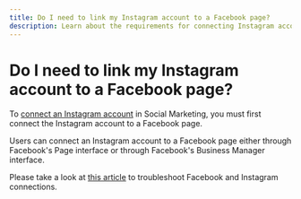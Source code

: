 ```yaml
---
title: Do I need to link my Instagram account to a Facebook page?
description: Learn about the requirements for connecting Instagram accounts in Social Marketing
---
```


# Do I need to link my Instagram account to a Facebook page?

To [connect an Instagram account](/vendasta-products/social-marketing/connecting-an-instagram-account) in Social Marketing, you must first connect the Instagram account to a Facebook page. 

Users can connect an Instagram account to a Facebook page either through Facebook's Page interface or through Facebook's Business Manager interface.

Please take a look at [this article](/vendasta-products/social-marketing/troubleshooting-facebook-and-instagram-connection-errors) to troubleshoot Facebook and Instagram connections.